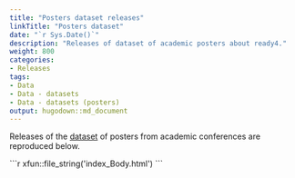 ```yaml
---
title: "Posters dataset releases"
linkTitle: "Posters dataset"
date: "`r Sys.Date()`"
description: "Releases of dataset of academic posters about ready4."
weight: 800
categories: 
- Releases
tags: 
- Data
- Data - datasets
- Data - datasets (posters)
output: hugodown::md_document
---
```


Releases of the [dataset](/docs/model/datasets/) of posters from academic conferences are reproduced below.

````{=html}
```r
xfun::file_string('index_Body.html')
```
````

